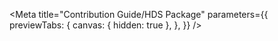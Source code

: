 

<Meta
  title="Contribution Guide/HDS Package"
  parameters={{
    previewTabs: {
      canvas: { hidden: true },
    },
  }}
/>

<HDSPackage />
